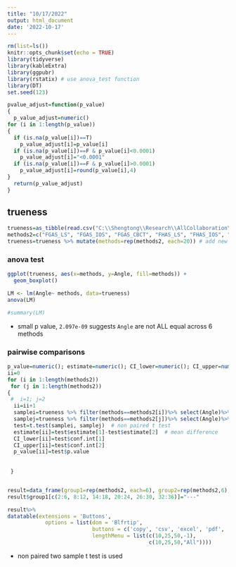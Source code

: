 ```yaml
---
title: "10/17/2022"
output: html_document
date: '2022-10-17'
---
```



```r
rm(list=ls())
knitr::opts_chunk$set(echo = TRUE)
library(tidyverse)
library(kableExtra)
library(ggpubr)
library(rstatix) # use anova_test function 
library(DT)
set.seed(123)
```


```r
pvalue_adjust=function(p_value)
{
  p_value_adjust=numeric()
for (i in 1:length(p_value))
{
  if (is.na(p_value[i])==T)
    p_value_adjust[i]=p_value[i]
  if (is.na(p_value[i])==F & p_value[i]<0.0001)
    p_value_adjust[i]="<0.0001"
  if (is.na(p_value[i])==F & p_value[i]>0.0001)
    p_value_adjust[i]=round(p_value[i],4)
}
  return(p_value_adjust)
}
```


## trueness

```r
trueness=as_tibble(read.csv("C:\\Shengtong\\Research\\AllCollaboration\\2022\\202210\\Ajitesh\\Final RAW DATA ALL SAMPLES_AS_trueness.csv", header=T))
methods2=c("FGAS_LS", "FGAS_IOS", "FGAS_CBCT", "FHAS_LS", "FHAS_IOS", "FHAS_CBCT")
trueness=trueness %>% mutate(methods=rep(methods2, each=20)) # add new column with unique sample ID's 
```

### anova test 

```r
ggplot(trueness, aes(x=methods, y=Angle, fill=methods)) +
  geom_boxplot()

LM <- lm(Angle~ methods, data=trueness)
anova(LM)

#summary(LM)

```

* small p value, `2.097e-09` suggests `Angle` are not ALL equal across 6 methods


### pairwise comparisons 

```r
p_value=numeric(); estimate=numeric(); CI_lower=numeric(); CI_upper=numeric()
ii=0
for (i in 1:length(methods2))
 for (j in 1:length(methods2))
{
 #  i=1; j=2
  ii=ii+1
  samplei=trueness %>% filter(methods==methods2[i])%>% select(Angle)%>% pull
  samplej=trueness %>% filter(methods==methods2[j])%>% select(Angle)%>% pull
  test=t.test(samplei, samplej)  # non paired t test 
  estimate[ii]=test$estimate[1]-test$estimate[2]  # mean difference 
  CI_lower[ii]=test$conf.int[1]
  CI_upper[ii]=test$conf.int[2]
  p_value[ii]=test$p.value
  
  
 }


result=data_frame(group1=rep(methods2, each=6), group2=rep(methods2,6), mean_difference=round(estimate,2),  CI_lower=round(CI_lower,2),  CI_upper=round(CI_upper,2), p_value=pvalue_adjust(p_value)) 
result$group1[c(2:6, 8:12, 14:18, 20:24, 26:30, 32:36)]="---"

result%>%
datatable(extensions = 'Buttons',
            options = list(dom = 'Blfrtip',
                           buttons = c('copy', 'csv', 'excel', 'pdf', 'print'),
                           lengthMenu = list(c(10,25,50,-1),
                                             c(10,25,50,"All"))))
```

* non paired two sample t test is used 